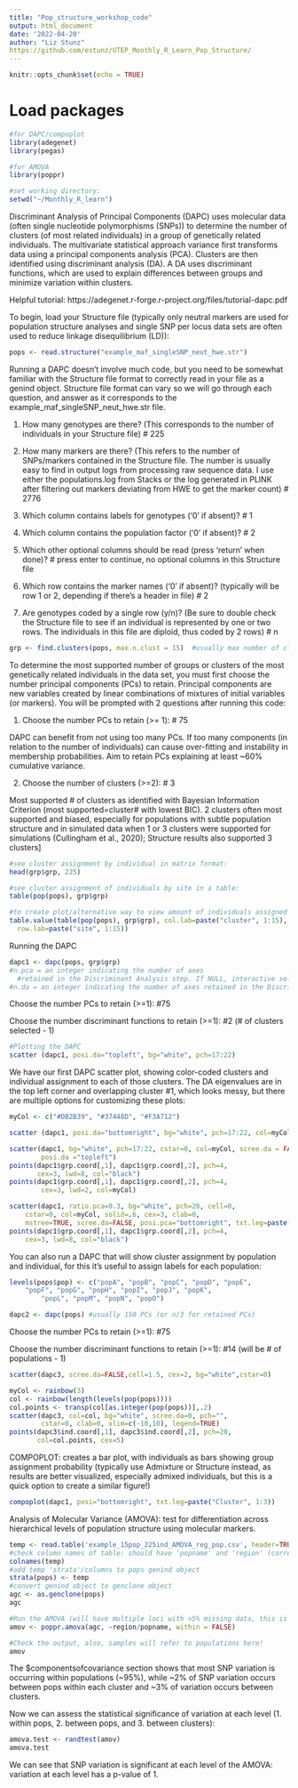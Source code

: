 ```yaml
---
title: "Pop_structure_workshop_code"
output: html_document
date: '2022-04-20'
author: "Liz Stunz"
https://github.com/estunz/UTEP_Monthly_R_Learn_Pop_Structure/
---
```

  
```r
knitr::opts_chunk$set(echo = TRUE)
```
# Load packages


```r
#for DAPC/compoplot
library(adegenet)
library(pegas)

#for AMOVA
library(poppr)

#set working directory:
setwd("~/Monthly_R_learn")
```
Discriminant Analysis of Principal Components (DAPC) uses molecular data (often single nucleotide polymorphisms (SNPs)) to determine the number of clusters (of most related individuals) in a group of genetically related individuals. The multivariate statistical approach variance first transforms data using a principal components analysis (PCA). Clusters are then identified using discriminant analysis (DA). A DA uses discriminant functions, which are used to explain differences between groups and minimize variation within clusters.

Helpful tutorial: https://adegenet.r-forge.r-project.org/files/tutorial-dapc.pdf

To begin, load your Structure file (typically only neutral markers are used for population structure analyses and single SNP per locus data sets are often used to reduce linkage disequilibrium (LD)):

```r
pops <- read.structure("example_maf_singleSNP_neut_hwe.str")
```
Running a DAPC doesn't involve much code, but you need to be somewhat familiar with the Structure file format to correctly read in your file as a genind object. Structure file format can vary so we will go through each question, and answer as it corresponds to the example_maf_singleSNP_neut_hwe.str file.

1. How many genotypes are there? (This corresponds to the number of individuals in your Structure file)
# 225

2. How many markers are there? (This refers to the number of SNPs/markers contained in the Structure file. The number is usually easy to find in output logs from processing raw sequence data. I use either the populations.log from Stacks or the log generated in PLINK after filtering out markers deviating from HWE to get the marker count)
# 2776

3. Which column contains labels for genotypes ('0' if absent)?
# 1

4.  Which column contains the population factor ('0' if absent)? 
# 2

5. Which other optional columns should be read (press 'return' when done)? 
# press enter to continue, no optional columns in this Structure file

6. Which row contains the marker names ('0' if absent)? (typically will be row 1 or 2, depending if there's a header in file)
# 2

7. Are genotypes coded by a single row (y/n)? (Be sure to double check the Structure file to see if an individual is represented by one or two rows. The individuals in this file are diploid, thus coded by 2 rows)
# n

```r

grp <- find.clusters(pops, max.n.clust = 15)  #usually max number of clusters if the # of sites/pops in file, but depends on dataset)
```

To determine the most supported number of groups or clusters of the most genetically related individuals in the data set, you must first choose the number principal components (PCs) to retain. Principal components are new variables created by linear combinations of mixtures of initial variables (or markers). You will be prompted with 2 questions after running this code:

1. Choose the number PCs to retain (>= 1):
# 75

DAPC can benefit from not using too many PCs. If too many components (in relation to the number of individuals) can cause over-fitting and instability in membership probabilities. Aim to retain PCs explaining at least ~60% cumulative variance.

2. Choose the number of clusters (>=2):
# 3 

Most supported # of clusters as identified with Bayesian Information Criterion (most supported=cluster# with lowest BIC). 2 clusters often most supported and biased, especially for populations with subtle population structure and in simulated data when 1 or 3 clusters
were supported for simulations (Cullingham et al., 2020); Structure results also supported 3 clusters]
```r
#see cluster assignment by individual in matrix format:
head(grp$grp, 225)

#see cluster assignment of individuals by site in a table:
table(pop(pops), grp$grp)

#to create plot/alternative way to view amount of individuals assigned to each cluster by site:
table.value(table(pop(pops), grp$grp), col.lab=paste("cluster", 1:15),
  row.lab=paste("site", 1:15))

```
Running the DAPC

```r
dapc1 <- dapc(pops, grp$grp)
#n.pca = an integer indicating the number of axes 
  #retained in the Discriminant Analysis step. If NULL, interactive selection is triggered
#n.da = an integer indicating the number of axes retained in the Discriminant Analysis step. 
```
Choose the number PCs to retain (>=1):
#75

Choose the number discriminant functions to retain (>=1):
#2 (# of clusters selected - 1)

```r
#Plotting the DAPC
scatter (dapc1, posi.da="topleft", bg="white", pch=17:22)

```
We have our first DAPC scatter plot, showing color-coded clusters and individual assignment to each of those clusters. The DA eigenvalues are in the top left corner and overlapping cluster #1, which looks messy, but there are multiple options for customizing these plots:
```r
myCol <- c("#DB2B39", "#37448D", "#F3A712")

scatter (dapc1, posi.da="bottomright", bg="white", pch=17:22, col=myCol)
```

```r
scatter(dapc1, bg="white", pch=17:22, cstar=0, col=myCol, scree.da = FALSE,
        posi.da ="topleft")
points(dapc1$grp.coord[,1], dapc1$grp.coord[,2], pch=4,
       cex=3, lwd=8, col="black")
points(dapc1$grp.coord[,1], dapc1$grp.coord[,2], pch=4,
        cex=3, lwd=2, col=myCol)
```

```r
scatter(dapc1, ratio.pca=0.3, bg="white", pch=20, cell=0,
    cstar=0, col=myCol, solid=.6, cex=3, clab=0,
    mstree=TRUE, scree.da=FALSE, posi.pca="bottomright", txt.leg=paste("Cluster",1:3))
points(dapc1$grp.coord[,1], dapc1$grp.coord[,2], pch=4,
    cex=3, lwd=8, col="black")
```
You can also run a DAPC that will show cluster assignment by population and individual, for this it's useful to assign labels for each population:
```r
levels(pops$pop) <- c("popA", "popB", "popC", "popD", "popE",
    "popF", "popG", "popH", "popI", "popJ", "popK",
        "popL", "popM", "popN", "popO")

dapc2 <- dapc(pops) #usually 150 PCs (or n/3 for retained PCs)
```
Choose the number PCs to retain (>=1): 
#75

Choose the number discriminant functions to retain (>=1):
#14 (will be # of populations - 1)
```r
scatter(dapc3, scree.da=FALSE,cell=1.5, cex=2, bg="white",cstar=0)
```
```r
myCol <- rainbow(3)
col <- rainbow(length(levels(pop(pops))))
col.points <- transp(col[as.integer(pop(pops))],.2)
scatter(dapc3, col=col, bg="white", scree.da=0, pch="", 
        cstar=0, clab=0, xlim=c(-10,10), legend=TRUE)
points(dapc3$ind.coord[,1], dapc3$ind.coord[,2], pch=20,
       col=col.points, cex=5)
```
COMPOPLOT: creates a bar plot, with individuals as bars showing group assignment probability (typically use Admixture or Structure instead, as results are better visualized, especially admixed individuals, but this is a quick option to create a similar figure!)
```r
compoplot(dapc1, posi="bottomright", txt.leg=paste("Cluster", 1:3))
```
Analysis of Molecular Variance (AMOVA): test for differentiation across hierarchical levels of population structure using molecular markers.

```r
temp <- read.table('example_15pop_225ind_AMOVA_reg_pop.csv', header=TRUE, sep = ',')
#check column names of table: should have 'popname' and 'region' (corresponding to cluster)
colnames(temp)
#add temp 'strata'/columns to pops genind object
strata(pops) <- temp
#convert genind object to genclone object 
agc <- as.genclone(pops)
agc

#Run the AMOVA (will have multiple loci with >5% missing data, this is normal for SNP data )
amov <- poppr.amova(agc, ~region/popname, within = FALSE)

#Check the output, also, samples will refer to populations here!
amov
```

The $componentsofcovariance section shows that most SNP variation is occurring within populations (~95%), while ~2% of SNP variation occurs between pops within each cluster and ~3% of variation occurs between clusters.

Now we can assess the statistical significance of variation at each level (1. within pops, 2. between pops, and 3. between clusters):
```r
amova.test <- randtest(amov)
amova.test
```
We can see that SNP variation is significant at each level of the AMOVA: variation at each level has a p-value of 1.
